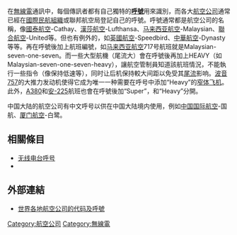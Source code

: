 {{Multiple issues|
{{Unreferenced|time=2016-11-25T12:28:17+00:00}}
{{Expand language|1=en|time=2022-05-10T21:23:48+00:00}}
}}
在[[無線電|無線電]]通訊中，每個傳訊者都有自己獨特的'''[[呼號|呼號]]'''用來識別，而各大[[航空公司|航空公司]]通常已經在[[國際民航組織|國際民航組織]]或聯邦航空局登記自己的呼號。呼號通常都是航空公司的名稱，像[[國泰航空|國泰航空]]-Cathay、[[德國漢莎航空公司|漢莎航空]]-Lufthansa、[[马来西亚航空|马来西亚航空]]-Malaysian、[[聯合航空|聯合航空]]-United等。但也有例外的，如[[英國航空|英國航空]]-Speedbird、[[中華航空公司|中華航空]]-Dynasty等等。再在呼號後加上航班編號，如[[马来西亚航空|马来西亚航空]]717号航班就是Malaysian-seven-one-seven。而一些大型航機（尾流大）會在呼號後再加上HEAVY（如Malaysian-seven-one-seven-heavy），讓航空管制員知道該航班情況，不能執行一些指令（像保持低速等），同时让后机保持較大间距以免受其[[尾流|尾流]]影响。[[波音757|波音757]]的大推力发动机使得它成为唯一一种需要在呼号中添加“Heavy”的[[窄体飞机|窄体飞机]]。此外，[[A380|A380]]和[[安-225|安-225]]航班也會在呼號後加“Super”，和“Heavy”分開。

中国大陆的航空公司有中文呼号以供在中国大陆境内使用，例如[[中国国际航空|中国国际航空]]-国航、[[厦门航空|厦门航空]]-白鹭。

==相關條目==
*[[无线电台呼号|无线电台呼号]]
*{{tsl|en|List of airline call signs|航空公司呼号列表}}

==外部連結==
*[https://airodyssey.net/reference/airlines 世界各地航空公司的代码及呼號] {{Wayback|url=https://airodyssey.net/reference/airlines |date=20210314193628 }}

[[Category:航空公司|Category:航空公司]]
[[Category:無線電|Category:無線電]]